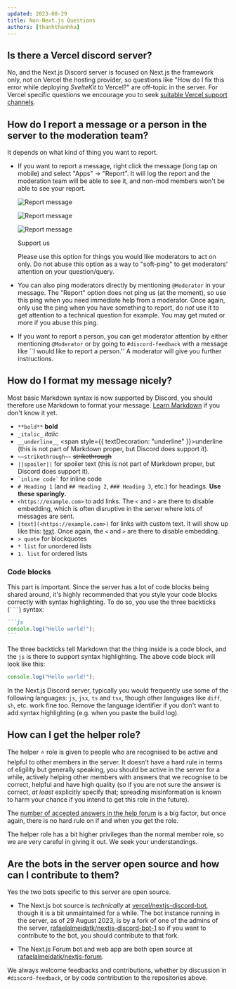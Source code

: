 ```yaml
---
updated: 2023-08-29
title: Non-Next.js Questions
authors: [thanhthanhha]
---
```


## Is there a Vercel discord server?

No, and the Next.js Discord server is focused on Next.js the framework only, not on Vercel the hosting provider, so questions like "How do I fix this error while deploying _SvelteKit_ to Vercel?" are off-topic in the server. For Vercel specific questions we encourage you to seek [suitable Vercel support channels](https://vercel.com/help).

## How do I report a message or a person in the server to the moderation team?

It depends on what kind of thing you want to report.

- If you want to report a message, right click the message (long tap on mobile) and select "Apps" &rarr; "Report". It will log the report and the moderation team will be able to see it, and non-mod members won't be able to see your report.

  ![Report message](/discord-report-command.png)

  ![Report message](./discord-report-command.png)

  ![Report message](/images/discord-report-command.png)

  Support us

  Please use this option for things you would like moderators to act on only. Do not abuse this option as a way to "soft-ping" to get moderators' attention on your question/query.

- You can also ping moderators directly by mentioning `@Moderator` in your message. The "Report" option does not ping us (at the moment), so use this ping when you need immediate help from a moderator. Once again, only use the ping when you have something to report, do _not_ use it to get attention to a technical question for example. You may get muted or more if you abuse this ping.

- If you want to report a person, you can get moderator attention by either mentioning `@Moderator` or by going to `#discord-feedback` with a message like ``I would like to report a person.'' A moderator will give you further instructions.

## How do I format my message nicely?

Most basic Markdown syntax is now supported by Discord, you should therefore use Markdown to format your message. [Learn Markdown](https://www.markdowntutorial.com/) if you don't know it yet.

- `**bold**` **bold**
- `_italic_` _italic_
- `__underline__` <span style={{ textDecoration: "underline" }}>underline</span> (this is not part of Markdown proper, but Discord does support it).
- `~~strikethrough~~` ~~strikethrough~~
- `||spoiler||` for spoiler text (this is not part of Markdown proper, but Discord does support it).
- <code>\`inline code\`</code> for inline code
- `# Heading 1` (and `## Heading 2`, `### Heading 3`, etc.) for headings. **Use these sparingly.**
- `<https://example.com>` to add links. The `<` and `>` are there to disable embedding, which is often disruptive in the server where lots of messages are sent.
- `[text](<https://example.com>)` for links with custom text. It will show up like this: [text](https://example.com). Once again, the `<` and `>` are there to disable embedding.
- `> quote` for blockquotes
- `* list` for unordered lists
- `1. list` for ordered lists

### Code blocks

This part is important. Since the server has a lot of code blocks being shared around, it's highly recommended that you style your code blocks correctly with syntax highlighting. To do so, you use the three backticks (<code>\`\`\`</code>) syntax:

````md
```js
console.log("Hello world!");
```
````

The three backticks tell Markdown that the thing inside is a code block, and the `js` is there to support syntax highlighting. The above code block will look like this:

```js
console.log("Hello world!");
```

In the Next.js Discord server, typically you would frequently use some of the following languages: `js`, `jsx`, `ts` and `tsx`, though other languages like `diff`, `sh`, etc. work fine too. Remove the language identifier if you don't want to add syntax highlighting (e.g. when you paste the build log).

## How can I get the helper role?

The helper ⭐️ role is given to people who are recognised to be active and helpful to other members in the server. It doesn't have a hard rule in terms of eligility but generally speaking, you should be active in the server for a while, actively helping other members with answers that we recognise to be correct, helpful and have high quality (so if you are not sure the answer is correct, _at least_ explicitly specify that; spreading misinformation is known to harm your chance if you intend to get this role in the future).

The [number of accepted answers in the help forum](https://nextjs-forum.com) is a big factor, but once again, there is no hard rule on if and when you get the role.

The helper role has a bit higher privileges than the normal member role, so we are very careful in giving it out. We seek your understandings.

## Are the bots in the server open source and how can I contribute to them?

Yes the two bots specific to this server are open source.

- The Next.js bot source is _technically_ at [vercel/nextjs-discord-bot](https://github.com/vercel/nextjs-discord-bot), though it is a bit unmaintained for a while. The bot instance running in the server, as of 29 August 2023, is by a fork of one of the admins of the server, [rafaelalmeidatk/nextjs-discord-bot-1](https://github.com/rafaelalmeidatk/nextjs-discord-bot-1) so if you want to contribute to the bot, you should contribute to that fork.

- The Next.js Forum bot and web app are both open source at [rafaelalmeidatk/nextjs-forum](https://github.com/rafaelalmeidatk/nextjs-forum).

We always welcome feedbacks and contributions, whether by discussion in `#discord-feedback`, or by code contribution to the repositories above.
